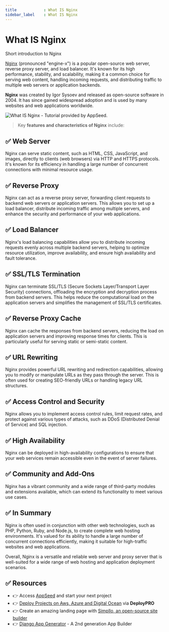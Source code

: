 ```yaml
---
title            : What IS Nginx 
sidebar_label    : What IS Nginx
---
```


# What IS Nginx

<SubHeading>Short introduction to Nginx</SubHeading>

[Nginx](https://www.nginx.com/) (pronounced "engine-x") is a popular open-source web server, reverse proxy server, and load balancer. 
It's known for its high performance, stability, and scalability, making it a common choice for serving web content, handling incoming requests, and distributing traffic to multiple web servers or application backends. 

**Nginx** was created by Igor Sysoev and released as open-source software in 2004. It has since gained widespread adoption and is used by many websites and web applications worldwide.

![What IS Nginx - Tutorial provided by AppSeed.](https://github-production-user-asset-6210df.s3.amazonaws.com/51070104/269013710-384efe09-43c9-4d5e-9cc2-c9f872330e93.jpg) 

> Key **features and characteristics of Nginx** include:

## ✅ **Web Server** 

Nginx can serve static content, such as HTML, CSS, JavaScript, and images, directly to clients (web browsers) via HTTP and HTTPS protocols. 
It's known for its efficiency in handling a large number of concurrent connections with minimal resource usage.

## ✅ **Reverse Proxy** 

Nginx can act as a reverse proxy server, forwarding client requests to backend web servers or application servers. 
This allows you to set up a load balancer, distribute incoming traffic among multiple servers, and enhance the security and performance of your web applications.

## ✅ **Load Balancer** 

Nginx's load balancing capabilities allow you to distribute incoming requests evenly across multiple backend servers, helping to optimize resource utilization, improve availability, 
and ensure high availability and fault tolerance.

## ✅ **SSL/TLS Termination** 

Nginx can terminate SSL/TLS (Secure Sockets Layer/Transport Layer Security) connections, offloading the encryption and decryption process from backend servers. 
This helps reduce the computational load on the application servers and simplifies the management of SSL/TLS certificates.

## ✅ **Reverse Proxy Cache** 

Nginx can cache the responses from backend servers, reducing the load on application servers and improving response times for clients. This is particularly useful for serving static or semi-static content.

## ✅ **URL Rewriting** 

Nginx provides powerful URL rewriting and redirection capabilities, allowing you to modify or manipulate URLs as they pass through the server. 
This is often used for creating SEO-friendly URLs or handling legacy URL structures.

## ✅ **Access Control and Security** 

Nginx allows you to implement access control rules, limit request rates, and protect against various types of attacks, such as DDoS (Distributed Denial of Service) and SQL injection.

## ✅ **High Availability** 

Nginx can be deployed in high-availability configurations to ensure that your web services remain accessible even in the event of server failures.

## ✅ **Community and Add-Ons** 

Nginx has a vibrant community and a wide range of third-party modules and extensions available, which can extend its functionality to meet various use cases.

## ✅ In Summary

Nginx is often used in conjunction with other web technologies, such as PHP, Python, Ruby, and Node.js, to create complete web hosting environments. 
It's valued for its ability to handle a large number of concurrent connections efficiently, making it suitable for high-traffic websites and web applications.

Overall, Nginx is a versatile and reliable web server and proxy server that is well-suited for a wide range of web hosting and application deployment scenarios.

## ✅ Resources 

- 👉 Access [AppSeed](https://appseed.us/) and start your next project
- 👉 [Deploy Projects on Aws, Azure and Digital Ocean](https://www.docs.deploypro.dev/) via **DeployPRO**
- 👉 Create an amazing landing page with [Simpllo, an open-source site builder](https://www.simpllo.com/)
- 👉 [Django App Generator](https://app-generator.dev/django/) - A 2nd generation App Builder
